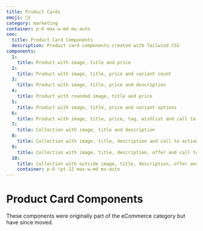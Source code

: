 ```yaml
---
title: Product Cards
emoji: 🙋‍♀️
category: marketing
container: p-6 max-w-md mx-auto
seo:
  title: Product Card Components
  description: Product card components created with Tailwind CSS
components:
  1:
    title: Product with image, title and price
  2:
    title: Product with image, title, price and variant count
  3:
    title: Product with image, title, price and description
  4:
    title: Product with rounded image, title and price
  5:
    title: Product with image, title, price and variant options
  6:
    title: Product with image, title, price, tag, wishlist and call to action
  7:
    title: Collection with image, title and description
  8:
    title: Collection with image, title, description and call to action
  9:
    title: Collection with image, title, description, offer and call to action
  10:
    title: Collection with outside image, title, description, offer and call to action
    container: p-6 !pt-12 max-w-md mx-auto
---
```


# Product Card Components

<div class="max-w-prose text-pretty">
  These components were originally part of the eCommerce category but have since moved.
</div>

<CollectionList componentsData={componentsData} componentContainer={componentContainer} />
